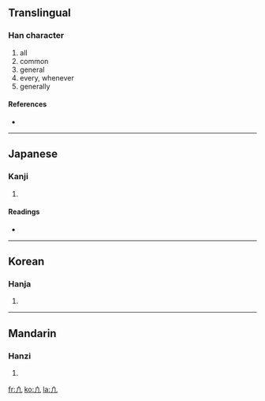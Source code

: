 {{also|凡}}
==Translingual==

===Han character===
{{Han char|rn=16|rad=几|as=01|sn=3|four=|canj=中竹弓 (LHN)}}

# all
# common
# general
# every, whenever
# generally

====References====
* {{Han ref|kx=0134.021|hdz=10276.011|uh=51E3|ud=20963}}

----

==Japanese==

===Kanji===
{{ja-kanji|grade=|rs=几01}}

# {{defn|Japanese}}

====Readings====
* {{ja-readings|on=[[はん]] (han)|kun=[[すべて]] (subete), [[およそ]] (oyoso)}}

----

==Korean==

===Hanja===
{{ko-hanja|hangeul=범|rv=beom|mr=pŏm}}

# {{defn|Korean}}

----

==Mandarin==

===Hanzi===
{{cmn-hanzi|pin=[[fán]] ([[fan2]])|wg=fan<sup>2</sup>}}

# {{defn|Mandarin}}

[[fr:凣]]
[[ko:凣]]
[[la:凣]]